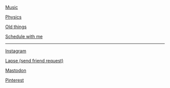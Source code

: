 [Music](music.qmd)

[Physics](physics.qmd)

[Old things](old_things.qmd)

[Schedule with me](schedule.qmd)

<hr>

[Instagram](https://www.instagram.com/finnmayhew_/)

[Lapse (send friend request)](https://journal.lapse.app/friend_request?user_id=b49c6623-98cd-4eec-8fb7-2f59cdadca86)

[Mastodon](https://mastodon.social/@finnmayhew)

[Pinterest](https://www.pinterest.com/finnmayhew_/)
